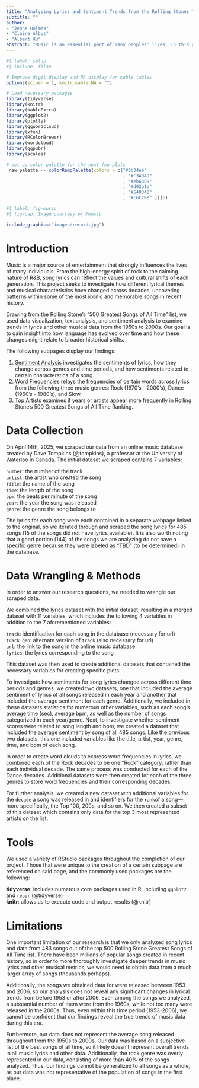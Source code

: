 ```yaml
---
title: "Analyzing Lyrics and Sentiment Trends from the Rolling Stones Top 500 Greatest Songs of All Time"
subtitle: ""
author: 
- "Jenna Holmes"
- "Claire Albus"
- "Albert Hu"
abstract: "Music is an essential part of many peoples' lives. In this project, we utilize text analysis, sentiment analysis, and data visualization to explore trends in musical lyrics and more from the 1950s to 2000s. By exploring lyrics across decades and genres, we aim to uncover how language, emotion, and musical structure have evolved over time."
---
```


```r
#| label: setup
#| include: false

# Improve digit display and NA display for kable tables
options(scipen = 1, knitr.kable.NA = "")

# Load necessary packages
library(tidyverse)
library(knitr)
library(kableExtra)
library(ggplot2)
library(plotly)
library(ggwordcloud)
library(xfun)
library(RColorBrewer)
library(wordcloud)
library(ggpubr)
library(scales)

# set up color palette for the next few plots
 new_palette <- colorRampPalette(colors = c("#6b34eb"
                                            , "#F3AB4D"
                                            , "#eb6309"
                                            , "#d92b1e"
                                            , "#540340"
                                            , "#C6C2B8" ))(6)

```

```r
#| label: fig-music
#| fig-cap: Image courtesy of @music

include_graphics("images/record.jpg")
```


# Introduction

Music is a major source of entertainment that strongly influences the lives of many individuals. From the high-energy spirit of rock to the calming nature of R&B, song lyrics can reflect the values and cultural shifts of each generation. This project seeks to investigate how different lyrical themes and musical characteristics have changed across decades, uncovering patterns within some of the most iconic and memorable songs in recent history. 

Drawing from the Rolling Stone's "500 Greatest Songs of All Time" list, we used data visualization, text analysis, and sentiment analysis to examine trends in lyrics and other musical data from the 1950s to 2000s. Our goal is to gain insight into how language has evolved over time and how these changes might relate to broader historical shifts.

The following subpages display our findings:

1. [Sentiment Analysis](another-page.qmd) investigates the sentiments of lyrics, how they change across genres and time periods, and how sentiments related to certain characterstics of a song.
2. [Word Frequencies](thirdpage.qmd) relays the frequencies of certain words across lyrics from the following three music genres: Rock (1970's - 2000's), Dance (1960's - 1980's), and Slow.
3. [Top Artists](yes-another-page.qmd) examines if years or artists appear more frequently in Rolling Stone’s 500 Greatest Songs of All Time Ranking.

# Data Collection

On April 14th, 2025, we scraped our data from an online music database created by Dave Tompkins (@tompkins), a professor at the University of Waterloo in Canada. The initial dataset we scraped contains 7 variables:

`number`: the number of the track
<br>`artist`: the artist who created the song 
<br>`title`: the name of the song
<br>`time`: the length of the song
<br>`bpm`: the beats per minute of the song
<br>`year`: the year the song was released
<br>`genre`: the genre the song belongs to

The lyrics for each song were each contained in a separate webpage linked to the original, so we iterated through and scraped the song lyrics for 485 songs (15 of the songs did not have lyrics available). It is also worth noting that a good portion (144) of the songs we are analyzing do not have a specific genre because they were labeled as "TBD" (to be determined) in the database.

# Data Wrangling & Methods

In order to answer our research questions, we needed to wrangle our scraped data. 

We combined the lyrics dataset with the initial dataset, resulting in a merged dataset with 11 variables, which includes the following 4 variables in addition to the 7 aforementioned variables:

`track`: identification for each song in the database (necessary for url)
<br>`track_gen`: alternate version of `track` (also necessary for url)
<br>`url`: the link to the song in the online music database
<br>`lyrics`: the lyrics corresponding to the song

This dataset was then used to create additional datasets that contained the necessary variables for creating specific plots. 

To investigate how sentiments for song lyrics changed across different time periods and genres, we created two datasets, one that included the average sentiment of lyrics of all songs released in each year and another that included the average sentiment for each genre. Additionally, we included in these datasets statistics for numerous other variables, such as each song's average time (sec), average bpm, as well as the number of songs categorized in each year/genre. Next, to investigate whether sentiment scores were related to song length and bpm, we created a dataset that included the average sentiment by song of all 485 songs. Like the previous two datasets, this one included variables like the title, artist, year, genre, time, and bpm of each song.

In order to create word clouds to express word frequencies in lyrics, we combined each of the Rock decades to be one "Rock" category, rather than each individual decade. The same process was conducted for each of the Dance decades. Additional datasets were then created for each of the three genres to store word frequencies and their corresponding decades. 

For further analysis, we created a new dataset with additional variables for the `decade` a song was released in and identifiers for the `rank`of a song---more specifically, the Top 100, 200s, and so on. We then created a subset of this dataset which contains only data for the top 3 most represented artists on the list. 

# Tools

We used a variety of RStudio packages throughout the completion of our project. Those that were unique to the creation of a certain subpage are referenced on said page, and the commonly used packages are the following:

<b>tidyverse</b>: includes numerous core packages used in R, including `ggplot2` and `readr` (@tidyverse)
<br> <b>knitr</b>: allows us to execute code and output results (@knitr)

# Limitations

One important limitation of our research is that we only analyzed song lyrics and data from 483 songs out of the top 500 Rolling Stone Greatest Songs of All Time list. There have been millions of popular songs created in recent history, so in order to more thoroughly investigate deeper trends in music lyrics and other musical metrics, we would need to obtain data from a much larger array of songs (thousands perhaps). 

Additionally, the songs we obtained data for were released between 1953 and 2006, so our analysis does not reveal any significant changes in lyrical trends from before 1953 or after 2006. Even among the songs we analyzed, a substantial number of them were from the 1960s, while not too many were released in the 2000s. Thus, even within this time period (1953-2006), we cannot be confident that our findings reveal the true trends of music data during this era.

Furthermore, our data does not represent the average song released throughout from the 1950s to 2000s. Our data was based on a subjective list of the best songs of all time, so it likely doesn't represent overall trends in all music lyrics and other data. Additionally, the rock genre was overly represented in our data, consisting of more than 40% of the songs analyzed. Thus, our findings cannot be generalized to all songs as a whole, as our data was not representative of the population of songs in the first place.

